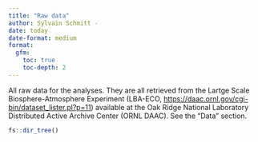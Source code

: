 ```yaml
---
title: "Raw data"
author: Sylvain Schmitt -
date: today
date-format: medium
format: 
  gfm:
    toc: true
    toc-depth: 2
---
```


All raw data for the analyses. They are all retrieved from the Lartge Scale Biosphere-Atmosphere Experiment (LBA-ECO, <https://daac.ornl.gov/cgi-bin/dataset_lister.pl?p=11>) available at the Oak Ridge National Laboratory Distributed Active Archive Center (ORNL DAAC). See the "Data" section.

```r
fs::dir_tree()
```
